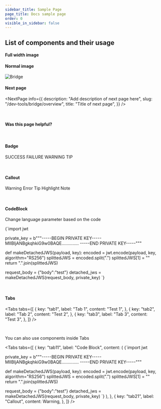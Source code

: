 ```yaml
---
sidebar_title: Sample Page
page_title: Docs sample page
order: 0
visible_in_sidebar: false
---
```


## List of components and their usage

#### Full width image

<MainImage
    src="https://storage.googleapis.com/strapi-assets/latest/Screenshot_2021_03_19_at_3_39_31_PM_ccd1f16be5/Screenshot_2021_03_19_at_3_39_31_PM_ccd1f16be5.png"
    alt="Bridge"
/>

#### Normal image

<img
    src="https://storage.googleapis.com/strapi-assets/latest/Screenshot_2021_03_19_at_3_39_31_PM_ccd1f16be5/Screenshot_2021_03_19_at_3_39_31_PM_ccd1f16be5.png"
    alt="Bridge"
/>

#### Next page

<NextPage
    info={{
        description: "Add description of next page here",
        slug: "/dev-tools/bridge/overview",
        title: "Title of next page",
    }}
/>

<br />

#### Was this page helpful?

<WasPageHelpful />

<br />

#### Badge

<Badge type="success">SUCCESS</Badge>
<Badge type="failure">FAILURE</Badge>
<Badge type="warning">WARNING</Badge>
<Badge type="tip">TIP</Badge>

<br />

#### Callout

<Callout type="warning">Warning</Callout>
<Callout type="error">Error</Callout>
<Callout type="tip">Tip</Callout>
<Callout type="highlight">Highlight</Callout>
<Callout type="note">Note</Callout>

<br />

#### CodeBlock

Change language parameter based on the code

<CodeBlockWithCopy language="python">
    {`import jwt 
 
private_key = b"""-----BEGIN PRIVATE KEY----- 
MIIBIjANBgkqhkiG9w0BAQE.............. 
-----END PRIVATE KEY-----""" 
 
def makeDetachedJWS(payload, key): 
    encoded = jwt.encode(payload, key, algorithm="RS256") 
    splittedJWS = encoded.split(".") 
    splittedJWS[1] = "" 
    return ".".join(splittedJWS) 
 
request_body = {"body":"test"} 
detached_jws = makeDetachedJWS(request_body, private_key) `}
</CodeBlockWithCopy>

<br />

#### Tabs

<Tabs
    tabs={[
        {
            key: "tab1",
            label: "Tab 1",
            content: "Test 1",
        },
        {
            key: "tab2",
            label: "Tab 2",
            content: "Test 2",
        },
        {
            key: "tab3",
            label: "Tab 3",
            content: "Test 3",
        },
    ]}
/>

<br />

You can also use components inside Tabs

<Tabs
    tabs={[
        {
            key: "tab11",
            label: "Code Block",
            content: (
                <CodeBlockWithCopy language="python">
                    {`import jwt 
 
private_key = b"""-----BEGIN PRIVATE KEY----- 
MIIBIjANBgkqhkiG9w0BAQE.............. 
-----END PRIVATE KEY-----""" 
 
def makeDetachedJWS(payload, key): 
    encoded = jwt.encode(payload, key, algorithm="RS256") 
    splittedJWS = encoded.split(".") 
    splittedJWS[1] = "" 
    return ".".join(splittedJWS) 
 
request_body = {"body":"test"} 
detached_jws = makeDetachedJWS(request_body, private_key) `}
                </CodeBlockWithCopy>
            ),
        },
        {
            key: "tab21",
            label: "Callout",
            content: <Callout type="warning">Warning</Callout>,
        },
    ]}
/>

<br />
